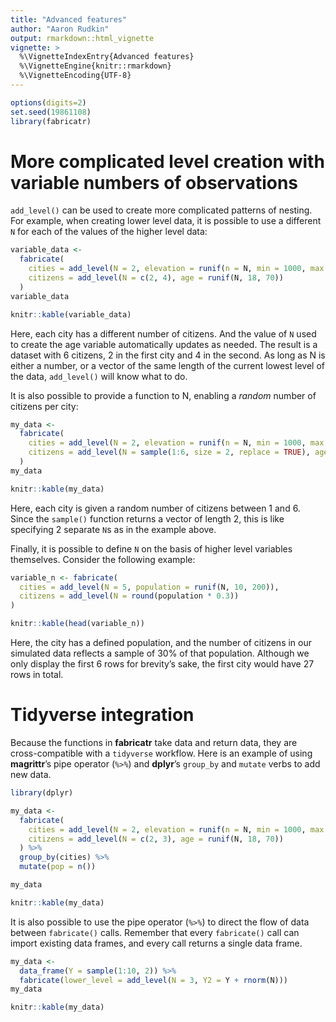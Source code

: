 ```yaml
---
title: "Advanced features"
author: "Aaron Rudkin"
output: rmarkdown::html_vignette
vignette: >
  %\VignetteIndexEntry{Advanced features}
  %\VignetteEngine{knitr::rmarkdown}
  %\VignetteEncoding{UTF-8}
---
```


```r
options(digits=2)
set.seed(19861108)
library(fabricatr)
```

# More complicated level creation with variable numbers of observations

`add_level()` can be used to create more complicated patterns of nesting. For example, when creating lower level data, it is possible to use a different `N` for each of the values of the higher level data:

```r
variable_data <-
  fabricate(
    cities = add_level(N = 2, elevation = runif(n = N, min = 1000, max = 2000)),
    citizens = add_level(N = c(2, 4), age = runif(N, 18, 70))
  )
variable_data
```
```r
knitr::kable(variable_data)
```

Here, each city has a different number of citizens. And the value of `N` used to create the age variable automatically updates as needed. The result is a dataset with 6 citizens, 2 in the first city and 4 in the second. As long as N is either a number, or a vector of the same length of the current lowest level of the data, `add_level()` will know what to do.

It is also possible to provide a function to N, enabling a *random* number of citizens per city:

```r
my_data <-
  fabricate(
    cities = add_level(N = 2, elevation = runif(n = N, min = 1000, max = 2000)),
    citizens = add_level(N = sample(1:6, size = 2, replace = TRUE), age = runif(N, 18, 70))
  )
my_data
```
```r
knitr::kable(my_data)
```

Here, each city is given a random number of citizens between 1 and 6. Since the `sample()` function returns a vector of length 2, this is like specifying 2 separate `N`s as in the example above.

Finally, it is possible to define `N` on the basis of higher level variables themselves. Consider the following example:

```r
variable_n <- fabricate(
  cities = add_level(N = 5, population = runif(N, 10, 200)),
  citizens = add_level(N = round(population * 0.3))
)
```
```r
knitr::kable(head(variable_n))
```

Here, the city has a defined population, and the number of citizens in our simulated data reflects a sample of 30% of that population. Although we only display the first 6 rows for brevity's sake, the first city would have 27 rows in total.

# Tidyverse integration

Because the functions in **fabricatr** take data and return data, they are cross-compatible with a `tidyverse` workflow. Here is an example of using **magrittr**'s pipe operator (`%>%`) and **dplyr**'s `group_by` and `mutate` verbs to add new data.

```r
library(dplyr)

my_data <-
  fabricate(
    cities = add_level(N = 2, elevation = runif(n = N, min = 1000, max = 2000)),
    citizens = add_level(N = c(2, 3), age = runif(N, 18, 70))
  ) %>%
  group_by(cities) %>%
  mutate(pop = n())

my_data
```
```r
knitr::kable(my_data)
```

It is also possible to use the pipe operator (`%>%`) to direct the flow of data between `fabricate()` calls. Remember that every `fabricate()` call can import existing data frames, and every call returns a single data frame.

```r
my_data <-
  data_frame(Y = sample(1:10, 2)) %>%
  fabricate(lower_level = add_level(N = 3, Y2 = Y + rnorm(N)))
my_data
```
```r
knitr::kable(my_data)
```
